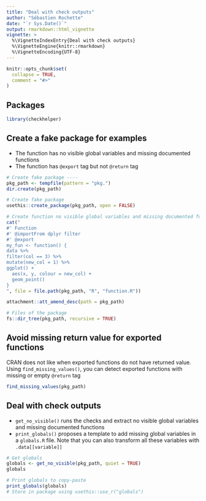 ```yaml
---
title: "Deal with check outputs"
author: "Sébastien Rochette"
date: "`r Sys.Date()`"
output: rmarkdown::html_vignette
vignette: >
  %\VignetteIndexEntry{Deal with check outputs}
  %\VignetteEngine{knitr::rmarkdown}
  %\VignetteEncoding{UTF-8}
---
```


```r
knitr::opts_chunk$set(
  collapse = TRUE,
  comment = "#>"
)
```

## Packages 

```r
library(checkhelper)
```

## Create a fake package for examples

- The function has no visible global variables and missing documented functions
- The function has `@export` tag but not `@return` tag

```r
# Create fake package ----
pkg_path <- tempfile(pattern = "pkg.")
dir.create(pkg_path)

# Create fake package
usethis::create_package(pkg_path, open = FALSE)

# Create function no visible global variables and missing documented functions
cat("
#' Function
#' @importFrom dplyr filter
#' @export
my_fun <- function() {
data %>%
filter(col == 3) %>%
mutate(new_col = 1) %>%
ggplot() +
  aes(x, y, colour = new_col) +
  geom_point()
}
", file = file.path(pkg_path, "R", "function.R"))

attachment::att_amend_desc(path = pkg_path)

# Files of the package
fs::dir_tree(pkg_path, recursive = TRUE)
```

## Avoid missing return value for exported functions

CRAN does not like when exported functions do not have returned value.
Using `find_missing_values()`, you can detect exported functions with missing or empty `@return` tag

```r
find_missing_values(pkg_path)
```


## Deal with check outputs

- `get_no_visible()` runs the checks and extract no visible global variables and missing documented functions
- `print_globals()` proposes a template to add missing global variables in a `globals.R` file. 
Note that you can also transform all these variables with `.data[[variable]]`

```r
# Get globals
globals <- get_no_visible(pkg_path, quiet = TRUE)
globals

# Print globals to copy-paste
print_globals(globals)
# Store in package using usethis::use_r("globals")
```



